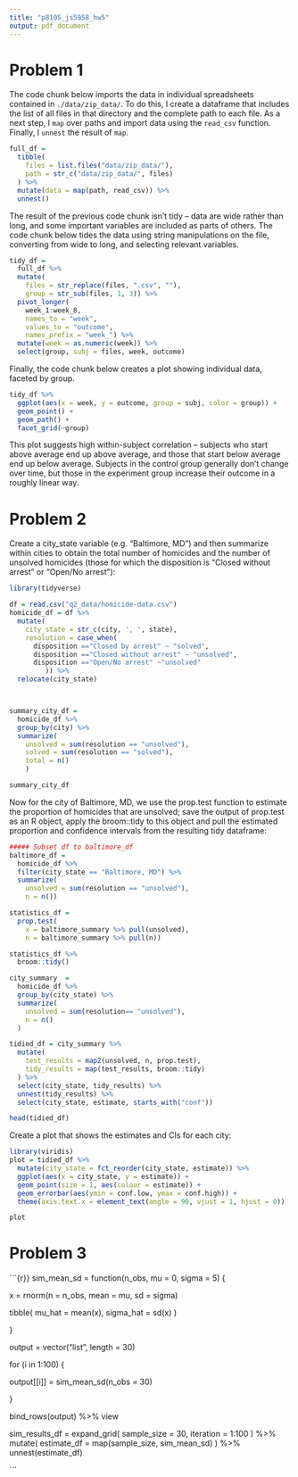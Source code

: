 ```yaml
---
title: "p8105_js5958_hw5"
output: pdf_document
---
```



# Problem 1
The code chunk below imports the data in individual spreadsheets contained in `./data/zip_data/`. To do this, I create a dataframe that includes the list of all files in that directory and the complete path to each file. As a next step, I `map` over paths and import data using the `read_csv` function. Finally, I `unnest` the result of `map`.

```r
full_df = 
  tibble(
    files = list.files("data/zip_data/"),
    path = str_c("data/zip_data/", files)
  ) %>% 
  mutate(data = map(path, read_csv)) %>% 
  unnest()
```

The result of the previous code chunk isn't tidy -- data are wide rather than long, and some important variables are included as parts of others. The code chunk below tides the data using string manipulations on the file, converting from wide to long, and selecting relevant variables. 

```r
tidy_df = 
  full_df %>% 
  mutate(
    files = str_replace(files, ".csv", ""),
    group = str_sub(files, 1, 3)) %>% 
  pivot_longer(
    week_1:week_8,
    names_to = "week",
    values_to = "outcome",
    names_prefix = "week_") %>% 
  mutate(week = as.numeric(week)) %>% 
  select(group, subj = files, week, outcome)
```

Finally, the code chunk below creates a plot showing individual data, faceted by group. 

```r
tidy_df %>% 
  ggplot(aes(x = week, y = outcome, group = subj, color = group)) + 
  geom_point() + 
  geom_path() + 
  facet_grid(~group)
```

This plot suggests high within-subject correlation -- subjects who start above average end up above average, and those that start below average end up below average. Subjects in the control group generally don't change over time, but those in the experiment group increase their outcome in a roughly linear way. 





# Problem 2

Create a city_state variable (e.g. “Baltimore, MD”) and then summarize within cities to obtain the total number of homicides and the number of unsolved homicides (those for which the disposition is “Closed without arrest” or “Open/No arrest”): 
```r
library(tidyverse)

df = read.csv("q2_data/homicide-data.csv")
homicide_df = df %>% 
  mutate(
    city_state = str_c(city, ', ', state),
    resolution = case_when(
      disposition =="Closed by arrest" ~ "solved",
      disposition =="Closed without arrest" ~ "unsolved",
      disposition =="Open/No arrest" ~"unsolved"
         )) %>% 
  relocate(city_state)



summary_city_df =
  homicide_df %>%
  group_by(city) %>%
  summarize(
    unsolved = sum(resolution == "unsolved"),
    solved = sum(resolution == "solved"),
    total = n()
    )

summary_city_df
```


Now for the city of Baltimore, MD, we use the prop.test function to estimate the proportion of homicides that are unsolved; save the output of prop.test as an R object, apply the broom::tidy to this object and pull the estimated proportion and confidence intervals from the resulting tidy dataframe:

```r
##### Subset df to baltimore_df
baltimore_df = 
  homicide_df %>% 
  filter(city_state == "Baltimore, MD") %>%
  summarize(
    unsolved = sum(resolution == "unsolved"),
    n = n()) 

statistics_df =
  prop.test(
    x = baltimore_summary %>% pull(unsolved),
    n = baltimore_summary %>% pull(n)) 

statistics_df %>% 
  broom::tidy()
```

```r

city_summary  = 
  homicide_df %>% 
  group_by(city_state) %>% 
  summarize(
    unsolved = sum(resolution== "unsolved"),
    n = n()
  ) 

tidied_df = city_summary %>% 
  mutate(
    test_results = map2(unsolved, n, prop.test),
    tidy_results = map(test_results, broom::tidy)
  ) %>% 
  select(city_state, tidy_results) %>% 
  unnest(tidy_results) %>% 
  select(city_state, estimate, starts_with("conf"))

```


```r
head(tidied_df)
```


Create a plot that shows the estimates and CIs for each city:

```r
library(viridis)
plot = tidied_df %>% 
  mutate(city_state = fct_reorder(city_state, estimate)) %>% 
  ggplot(aes(x = city_state, y = estimate)) + 
  geom_point(size = 1, aes(colour = estimate)) +
  geom_errorbar(aes(ymin = conf.low, ymax = conf.high)) +
  theme(axis.text.x = element_text(angle = 90, vjust = 1, hjust = 0))

plot
```


# Problem 3

```{r}}
sim_mean_sd = function(n_obs, mu = 0, sigma = 5) {
  
  x = rnorm(n = n_obs, mean = mu, sd = sigma)

  tibble(
    mu_hat = mean(x),
    sigma_hat = sd(x)
  )
  
}

output = vector("list", length = 30)

for (i in 1:100) {
  
  output[[i]] = sim_mean_sd(n_obs = 30)
  
}

bind_rows(output) %>% 
  view


sim_results_df = 
  expand_grid(
    sample_size = 30,
    iteration = 1:100
  ) %>% 
  mutate(
    estimate_df = map(sample_size, sim_mean_sd)
  ) %>% 
  unnest(estimate_df)

```
